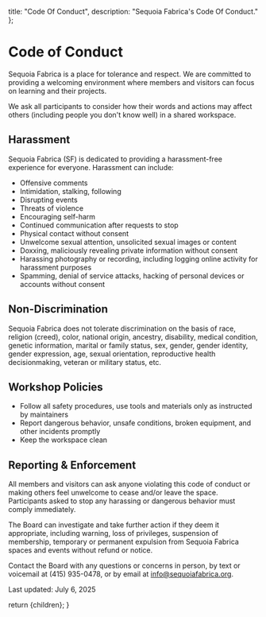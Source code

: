 
  title: "Code Of Conduct",
  description: "Sequoia Fabrica's Code Of Conduct."
};

# Code of Conduct

Sequoia Fabrica is a place for tolerance and respect. We are committed to providing a welcoming environment where members and visitors can focus on learning and their projects.

We ask all participants to consider how their words and actions may affect others (including people you don't know well) in a shared workspace.

## Harassment

Sequoia Fabrica (SF) is dedicated to providing a harassment-free experience for everyone. Harassment can include:

- Offensive comments
- Intimidation, stalking, following
- Disrupting events
- Threats of violence
- Encouraging self-harm
- Continued communication after requests to stop
- Physical contact without consent
- Unwelcome sexual attention, unsolicited sexual images or content
- Doxxing, maliciously revealing private information without consent
- Harassing photography or recording, including logging online activity for harassment purposes
- Spamming, denial of service attacks, hacking of personal devices or accounts without consent

## Non-Discrimination

Sequoia Fabrica does not tolerate discrimination on the basis of race, religion (creed), color, national origin, ancestry, disability, medical condition, genetic information, marital or family status, sex, gender, gender identity, gender expression, age, sexual orientation, reproductive health decisionmaking, veteran or military status, etc. 

## Workshop Policies

* Follow all safety procedures, use tools and materials only as instructed by maintainers
* Report dangerous behavior, unsafe conditions, broken equipment, and other incidents promptly
* Keep the workspace clean 

## Reporting & Enforcement

All members and visitors can ask anyone violating this code of conduct or making others feel unwelcome to cease and/or leave the space. Participants asked to stop any harassing or dangerous behavior must comply immediately.

The Board can investigate and take further action if they deem it appropriate, including warning, loss of privileges, suspension of membership, temporary or permanent expulsion from Sequoia Fabrica spaces and events without refund or notice. 

Contact the Board with any questions or concerns in person, by text or voicemail at (415) 935-0478, or by email at [info@sequoiafabrica.org](mailto:info@sequoiafabrica.org).

Last updated: July 6, 2025

  return <DocumentLayout metadata={metadata}>{children}</DocumentLayout>;
}
